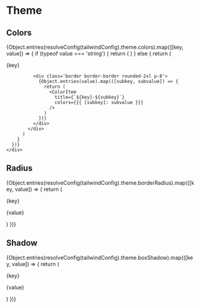 
<Meta title="Foundations / Theme" />

# Theme

## Colors
<Unstyled>
  <ColorPalette>
    <div class='flex flex-col gap-8 mb-20'>
      {Object.entries(resolveConfig(tailwindConfig).theme.colors).map(([key, value]) => {
        if (typeof value === 'string') {
          return (
            <ColorItem
              title={key}
              colors={{{ [key]: value }}}
            />
          )
        } else {
          return (
            <div>
              <p class='font-bold text-lg mb-2'>
                {key}
              </p>

              <div class='border border-border rounded-2xl p-8'>
                {Object.entries(value).map(([subkey, subvalue]) => {
                  return (
                    <ColorItem
                      title={`${key}-${subkey}`}
                      colors={{{ [subkey]: subvalue }}}
                    />
                  )
                })}
              </div>
            </div>
          )
        }
      })}
    </div>
  </ColorPalette>
</Unstyled>

## Radius
<Unstyled>
  <div class='flex flex-col gap-8 mb-20'>
    {Object.entries(resolveConfig(tailwindConfig).theme.borderRadius).map(([key, value]) => {
      return (
        <div class='flex gap-8 items-center'>
          <div
            style={{{ borderRadius: value }}}
            className='bg-foreground w-20 h-20 flex justify-center items-center rounded-md p-4'
          />
          <div>
            <p class='font-bold text-sm'>
              {key}
            </p>
            <p class='text-dark-grey text-xs mb-4'>
              {value}
            </p>
          </div>
        </div>
      )
    })}
  </div>
</Unstyled>

## Shadow
<Unstyled>
  <div class='flex flex-col gap-8'>
    {Object.entries(resolveConfig(tailwindConfig).theme.boxShadow).map(([key, value]) => {
      return (
        <div class='flex gap-8 items-center'>
          <div
            style={{{ boxShadow: value }}}
            className='bg-background w-20 h-20 text-foreground flex justify-center items-center rounded-md p-4'
          />
          <div>
            <p class='font-bold text-sm'>
              {key}
            </p>
            <p class='text-dark-grey text-xs mb-4'>
              {value}
            </p>
          </div>
        </div>
      )
    })}
  </div>
</Unstyled>